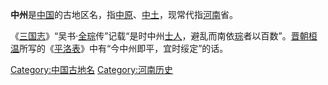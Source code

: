 {{otheruses|subject='''中国中原地区，现[[河南省|河南省]]的代称'''|other='''中州'''的其他含义|中州}}
'''中州'''是[[中国|中国]]的古地区名，指[[中原|中原]]、[[中土|中土]]，现常代指[[河南|河南]]省。

《[[三国志|三国志]]》“吴书·[[全琮|全琮]]传”记载“是时中州[[士人|士人]]，避乱而南依[[全琮|琮]]者以百数”。[[晋朝|晋朝]][[桓温|桓温]]所写的《[[平洛表|平洛表]]》中有“今中州即平，宜时绥定”的话。

[[Category:中国古地名|Category:中国古地名]]
[[Category:河南历史|Category:河南历史]]